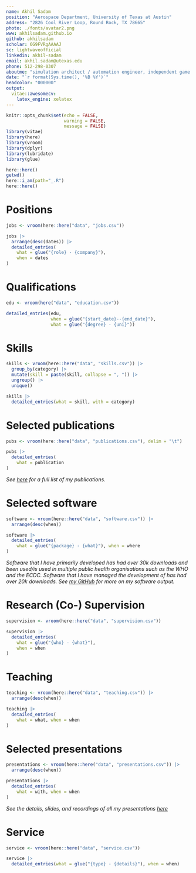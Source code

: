```yaml
---
name: Akhil Sadam
position: "Aerospace Department, University of Texas at Austin"
address: "2826 Cool River Loop, Round Rock, TX 78665"
photo: ./fonts/avatar2.png
www: akhilsadam.github.io
github: akhilsadam
scholar: 6G9FVRgAAAAJ
sc: lightwaveofficial
linkedin: akhil-sadam
email: akhil.sadam@utexas.edu
phone: 512-298-0307
aboutme: "simulation architect / automation engineer, independent game developer and composer."
date: "`r format(Sys.time(), '%B %Y')`"
headcolor: "000000"
output:
  vitae::awesomecv:
    latex_engine: xelatex
---
```


```r
knitr::opts_chunk$set(echo = FALSE,
                      warning = FALSE,
                      message = FALSE)
library(vitae)
library(here)
library(vroom)
library(dplyr)
library(lubridate)
library(glue)
```
```r
here::here()
getwd()
here::i_am(path="_.R")
here::here()
```


# Positions

```r
jobs <- vroom(here::here("data", "jobs.csv"))

jobs |>
  arrange(desc(dates)) |> 
  detailed_entries(
    what = glue("{role} - {company}"),
    when = dates
)
```


# Qualifications

```r
edu <- vroom(here("data", "education.csv"))

detailed_entries(edu,
                 when = glue("{start_date}--{end_date}"),
                 what = glue("{degree} - {uni}"))

```

# Skills

```r
skills <- vroom(here::here("data", "skills.csv")) |>
  group_by(category) |>
  mutate(skill = paste(skill, collapse = ", ")) |>
  ungroup() |>
  unique()

skills |>
  detailed_entries(what = skill, with = category)
```

# Selected publications

```r
pubs <- vroom(here::here("data", "publications.csv"), delim = "\t")

pubs |>
  detailed_entries(
    what = publication
)
```

*See [here](https://scholar.google.com/citations?user=GqZm90IAAAAJ&hl=en) for a full list of my publications.*

# Selected software

```r
software <- vroom(here::here("data", "software.csv")) |>
  arrange(desc(when))

software |>
  detailed_entries(
    what = glue("{package} - {what}"), when = where
)
```

*Software that I have primarily developed has had over 30k downloads and been used/is used in multiple public health organisations such as the WHO and the ECDC. Software that I have managed the development of has had over 20k downloads. See [my GitHub](https://github.com/seabbs/) for more on my software output.*

# Research (Co-) Supervision

```r
supervision <- vroom(here::here("data", "supervision.csv"))

supervision |>
  detailed_entries(
    what = glue("{who} - {what}"),
    when = when
)
```
# Teaching

```r
teaching <- vroom(here::here("data", "teaching.csv")) |>
  arrange(desc(when))

teaching |>
  detailed_entries(
    what = what, when = when
)
```


# Selected presentations

```r
presentations <- vroom(here::here("data", "presentations.csv")) |>
  arrange(desc(when))

presentations |>
  detailed_entries(
    what = with, when = when
)
```

*See the details, slides, and recordings of all my presentations [here](https://samabbott.co.uk/talks.html)*

# Service

```r
service <- vroom(here::here("data", "service.csv"))

service |>
  detailed_entries(what = glue("{type} - {details}"), when = when)
```

